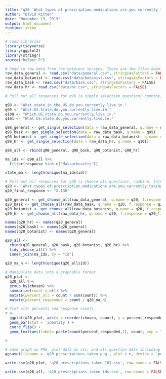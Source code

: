 ```yaml
---
title: "q20 'What types of prescription medications are you currently taking for the health conditions and symptoms you face? (Please select all that apply)' (MA Veterans)"
author: "David Ritter"
date: "November 19, 2019"
output: html_document
runtime: shiny
---
```


```r
# Load libraries
library(tidyverse)
library(ggplot2)
library(stringr)
source("helper.R")
```

```r
# Read in raw data from the Veterans surveys. These are the files downloaded from survey monkey saved as a .csv
raw_data_general <- read.csv("data/general.csv", stringsAsFactors = FALSE)
raw_data_botanist <- read.csv("data/botanist.csv", stringsAsFactors = FALSE)
raw_data_bask <- read.csv("data/bask.csv", stringsAsFactors = FALSE)
raw_data_hr <- read.csv("data/hr.csv", stringsAsFactors = FALSE)
```

```r
# Pull out all responses for q98 (a single selection question) combine, then determine 'question n' (subsequent q are labeled for convenience, do not respond to survey q#)

q98 <- "What.state.in.the.US.do.you.currently.live.in."
q99 <- "What.US.State.do.you.currently.live.in."
q100 <- "Which.US.state.do.you.currently.live.in."
q101 <- "What.US.state.do.you.currently.live.in."

q98_general <- get_single_selection(data = raw_data_general, q.name = q98)
q98_bask <- get_single_selection(data = raw_data_bask, q.name = q99)
q98_botanist <- get_single_selection(data = raw_data_botanist, q.name = q100)
q98_hr <- get_single_selection(data = raw_data_hr, q.name = q101)

q98_all <- rbind(q98_general, q98_bask, q98_botanist, q98_hr)

ma_ids <- q98_all %>% 
  filter(response %in% c("Massachusetts"))

state_ma <- length(unique(ma_ids$id))
```

```r
# Pull out all responses for q20 (a choose all question), combine, turn into a tidy data format for further processing then determine 'question n'
q20 <- 'What.types.of.prescription.medications.are.you.currently.taking.for.the.health.conditions.and.symptoms.you.face...Please.select.all.that.apply.'
q20_final_response <- "X.136"

q20_general <- get_choose_all(raw_data_general, q.name = q20, f.response = q20_final_response)
q20_bask <- get_choose_all(raw_data_bask, q.name = q20, f.response = q20_final_response)
q20_botanist <- get_choose_all(raw_data_botanist, q.name = q20, f.response = q20_final_response)
q20_hr <- get_choose_all(raw_data_hr, q.name = q20, f.response = q20_final_response)

names(q20_hr) <- names(q20_general)
names(q20_bask) <- names(q20_general)
names(q20_botanist) <- names(q20_general)

q20_all <-
  rbind(q20_general, q20_bask, q20_botanist, q20_hr) %>%
  tidy_choose_all() %>%
  inner_join(ma_ids, by = "id")
 
q20_ma_n <- length(unique(q20_all$id))
```

```r
# Manipulate data into a graphable format
q20_plot <-
  q20_all %>%
  group_by(chosen) %>%
  summarize(count = n()) %>%
  mutate(percent_all = count / sum(count)) %>%
  mutate(percent_responded = count / q20_ma_n)
```

```r
# Plot with percents and response counts
r <- 
  ggplot(q20_plot, aes(x = reorder(chosen, count), y = percent_responded)) +
  geom_bar(stat = 'identity') +
  coord_flip() +
  geom_text(aes(label= paste(round(percent_responded,2), count, sep = "***")))

r
```

```r
# Save graph as PNG, plot data as csv, and all question data including response IDs as csv (save question n and N at end of plot file as "_x.x")
ggsave(filename = 'q20_prescriptions_taken.png', plot = r, device = 'png')

write.csv(q20_plot, 'q20_prescriptions_taken_161.csv', row.names = FALSE)

write.csv(q20_all, 'q20_prescriptions_taken_ids.csv', row.names = FALSE)
```
